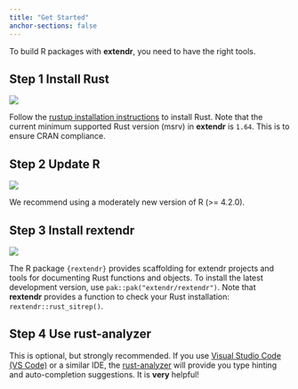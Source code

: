 ```yaml
---
title: "Get Started"
anchor-sections: false
---
```


To build R packages with **extendr**, you need to have the right tools.

## Step 1 [Install Rust]{.fw-light}

::: clearfix
::: {.float-start style="width: 126px; padding-right: 0.5rem;"}
[![](images/cuddlyferris.svg)](https://www.rust-lang.org/tools/install)
:::

Follow the [rustup installation
instructions](https://www.rust-lang.org/tools/install) to install Rust. Note
that the current minimum supported Rust version (msrv) in **extendr** is `1.64`.
This is to ensure CRAN compliance.
:::

## Step 2 [Update R]{.fw-light}

::: clearfix
::: {.float-start style="width: 126px; padding-right: 0.5rem;"}
[![](images/Rlogo.svg)](https://cran.r-project.org/)
:::

We recommend using a moderately new version of R (\>= 4.2.0).
:::

## Step 3 [Install rextendr]{.fw-light}

::: clearfix
::: {.float-start style="width: 126px; padding-right: 0.5rem;"}
[![](images/rextendr-logo.png)](https://extendr.github.io/rextendr/)
:::

The R package `{rextendr}` provides scaffolding for extendr projects and tools
for documenting Rust functions and objects. To install the latest development
version, use `pak::pak("extendr/rextendr")`. Note that **rextendr** provides a
function to check your Rust installation: `rextendr::rust_sitrep()`.
:::

## Step 4 [Use rust-analyzer]{.fw-light}

This is optional, but strongly recommended. If you use [Visual Studio Code (VS
Code)](https://code.visualstudio.com/download) or a similar IDE, the
[rust-analyzer](https://rust-analyzer.github.io/) will provide you type hinting
and auto-completion suggestions. It is **very** helpful!
